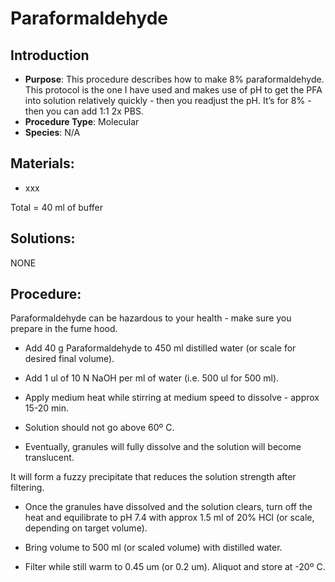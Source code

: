 # Paraformaldehyde {#sec-molecular-paraformaldehyde}

## Introduction

-   **Purpose**: This procedure describes how to make 8% paraformaldehyde. This protocol is the one I have used and makes use of pH to get the PFA into solution relatively quickly - then you readjust the pH. It's for 8% - then you can add 1:1 2x PBS.
-   **Procedure Type**: Molecular
-   **Species**: N/A

## Materials:

-   xxx

Total = 40 ml of buffer

## Solutions:

NONE

## Procedure:

::: {.callout-warning title="HUMAN HEALTH WARNGING"}
Paraformaldehyde can be hazardous to your health - make sure you prepare in the fume hood.
:::

-   Add 40 g Paraformaldehyde to 450 ml distilled water (or scale for desired final volume).

-   Add 1 ul of 10 N NaOH per ml of water (i.e. 500 ul for 500 ml).

-   Apply medium heat while stirring at medium speed to dissolve - approx 15-20 min.

-   Solution should not go above 60º C.

-   Eventually, granules will fully dissolve and the solution will become translucent.

::: {.callout-note title="DO NOT LET THE SOLUTION STIR BEYOND THIS POINT"}
It will form a fuzzy precipitate that reduces the solution strength after filtering.
:::

-   Once the granules have dissolved and the solution clears, turn off the heat and equilibrate to pH 7.4 with approx 1.5 ml of 20% HCl (or scale, depending on target volume).

-   Bring volume to 500 ml (or scaled volume) with distilled water.

-   Filter while still warm to 0.45 um (or 0.2 um). Aliquot and store at -20º C.
